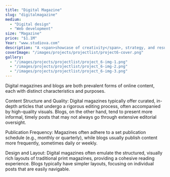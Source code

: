 ```yaml
---
title: "Digital Magazine"
slug: "digitalmagazine"
medium:
  - "Digital design"
  - "Web development"
size: "Magazine"
price: "$1.1M"
Year: "www.studiova.com"
description: "A <span>showcase of creativity</span>, strategy, and results explore the projects that define us."
coverImage: "/images/projects/projectlist/project6-cover.png"
gallery:
  - "/images/projects/projectlist/project_6-img-1.png"
  - "/images/projects/projectlist/project_6-img-2.png"
  - "/images/projects/projectlist/project_6-img-3.png"
---
```


Digital magazines and blogs are both prevalent forms of online content, each with distinct characteristics and purposes.

Content Structure and Quality: Digital magazines typically offer curated, in-depth articles that undergo a rigorous editing process, often accompanied by high-quality visuals. Blogs, on the other hand, tend to present more informal, timely posts that may not always go through extensive editorial oversight.

Publication Frequency: Magazines often adhere to a set publication schedule (e.g., monthly or quarterly), while blogs usually publish content more frequently, sometimes daily or weekly.

Design and Layout: Digital magazines often emulate the structured, visually rich layouts of traditional print magazines, providing a cohesive reading experience. Blogs typically have simpler layouts, focusing on individual posts that are easily navigable.
